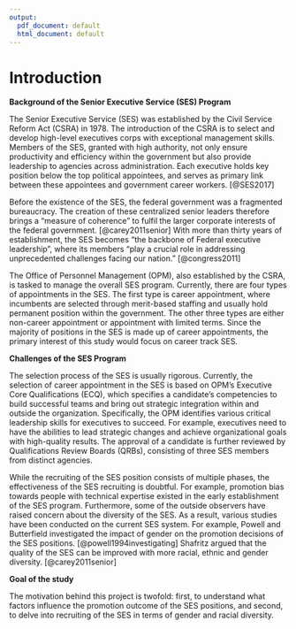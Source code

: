 ```yaml
---
output:
  pdf_document: default
  html_document: default
---
```


# Introduction

**Background of the Senior Executive Service (SES) Program**

The Senior Executive Service (SES) was established by the Civil Service Reform Act (CSRA) in 1978. The introduction of the CSRA is to select and develop high-level executives corps with exceptional management skills. Members of the SES, granted with high authority, not only ensure productivity and efficiency within the government but also provide leadership to agencies across administration. Each executive holds key position below the top political appointees, and serves as primary link between these appointees and government career workers. [@SES2017]
\hfill\break

Before the existence of the SES, the federal government was a fragmented bureaucracy. The creation of these centralized senior leaders therefore brings a “measure of coherence” to fulfil the larger corporate interests of the federal government. [@carey2011senior] With more than thirty years of establishment, the SES becomes “the backbone of Federal executive leadership", where its members "play a crucial role in addressing unprecedented challenges facing our nation.” [@congress2011]
\hfill\break

The Office of Personnel Management (OPM), also established by the CSRA, is tasked to manage the overall SES program. Currently, there are four types of appointments in the SES. The first type is career appointment, where incumbents are selected through merit-based staffing and usually hold permanent position within the government. The other three types are either non-career appointment or appointment with limited terms. Since the majority of positions in the SES is made up of career appointments, the primary interest of this study would focus on career track SES.
\hfill\break

**Challenges of the SES Program**

The selection process of the SES is usually rigorous. Currently, the selection of career appointment in the SES is based on OPM’s Executive Core Qualifications (ECQ), which specifies a candidate’s competencies to build successful teams and bring out strategic integration within and outside the organization. Specifically, the OPM identifies various critical leadership skills for executives to succeed. For example, executives need to have the abilities to lead strategic changes and achieve organizational goals with high-quality results. The approval of a candidate is further reviewed by Qualifications Review Boards (QRBs), consisting of three SES members from distinct agencies.
\hfill\break

While the recruiting of the SES position consists of multiple phases, the effectiveness of the SES recruiting is doubtful. For example, promotion bias towards people with technical expertise existed in the early establishment of the SES program. Furthermore, some of the outside observers have raised concern about the diversity of the SES. As a result, various studies have been conducted on the current SES system. For example, Powell and Butterfield investigated the impact of gender on the promotion decisions of the SES positions. [@powell1994investigating] Shafritz argued that the quality of the SES can be improved with more racial, ethnic and gender diversity. [@carey2011senior]
\hfill\break

**Goal of the study**

The motivation behind this project is twofold: first, to understand what factors influence the promotion outcome of the SES positions, and second, to delve into recruiting of the SES in terms of gender and racial diversity.